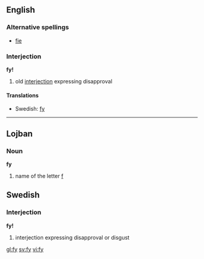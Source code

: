 ==English==

===Alternative spellings===
*[[fie]]

===Interjection===
'''fy!'''

# old [[interjection]] expressing disapproval

====Translations====
*Swedish: [[fy#Swedish|fy]]

----

==Lojban==
===Noun===
'''fy'''

#name of the letter [[f]]

==Swedish==
===Interjection===
'''fy!'''

# interjection expressing disapproval or disgust

[[gl:fy]]
[[sv:fy]]
[[vi:fy]]